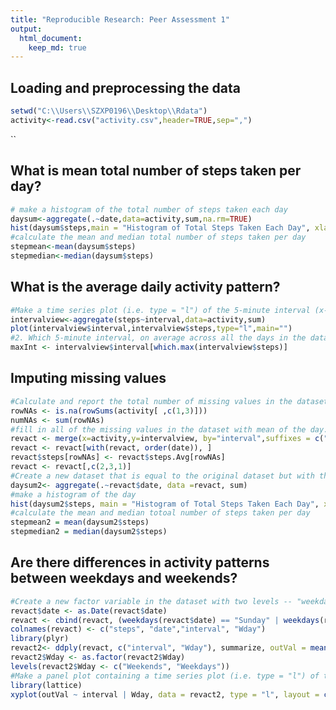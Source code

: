 ---
title: "Reproducible Research: Peer Assessment 1"
output: 
  html_document:
    keep_md: true
---


## Loading and preprocessing the data
```{r,echo = TRUE}
setwd("C:\\Users\\SZXP0196\\Desktop\\Rdata")
activity<-read.csv("activity.csv",header=TRUE,sep=",")
```

``

## What is mean total number of steps taken per day?
```{r,echo = TRUE}
# make a histogram of the total number of steps taken each day
daysum<-aggregate(.~date,data=activity,sum,na.rm=TRUE)
hist(daysum$steps,main = "Histogram of Total Steps Taken Each Day", xlab = "Steps")
#calculate the mean and median total number of steps taken per day
stepmean<-mean(daysum$steps)
stepmedian<-median(daysum$steps)
```



## What is the average daily activity pattern?
```{r,echo = TRUE}
#Make a time series plot (i.e. type = "l") of the 5-minute interval (x-axis) and the average number of steps taken, averaged across all days (y-axis)
intervalview<-aggregate(steps~interval,data=activity,sum)
plot(intervalview$interval,intervalview$steps,type="l",main="")
#2.	Which 5-minute interval, on average across all the days in the dataset, contains the maximum number of steps?
maxInt <- intervalview$interval[which.max(intervalview$steps)]
```



## Imputing missing values
```{r,echo = TRUE}
#Calculate and report the total number of missing values in the dataset (i.e. the total number of rows with NAs)
rowNAs <- is.na(rowSums(activity[ ,c(1,3)]))
numNAs <- sum(rowNAs)
#fill in all of the missing values in the dataset with mean of the day.
revact <- merge(x=activity,y=intervalview, by="interval",suffixes = c("", ".Avg"))
revact <- revact[with(revact, order(date)), ]
revact$steps[rowNAs] <- revact$steps.Avg[rowNAs]
revact <- revact[,c(2,3,1)]
#Create a new dataset that is equal to the original dataset but with the missing data fille
daysum2<- aggregate(.~revact$date, data =revact, sum)
#make a histogram of the day
hist(daysum2$steps, main = "Histogram of Total Steps Taken Each Day", xlab = "Steps")
#calculate the mean and median totoal number of steps taken per day
stepmean2 = mean(daysum2$steps)
stepmedian2 = median(daysum2$steps)
```



## Are there differences in activity patterns between weekdays and weekends?
```{r,echo = TRUE}
#Create a new factor variable in the dataset with two levels -- "weekday" and "weekend" indicating whether a given date is a weekday or weekend day.
revact$date <- as.Date(revact$date)
revact <- cbind(revact, (weekdays(revact$date) == "Sunday" | weekdays(revact$date) == "Saturday"))
colnames(revact) <- c("steps", "date","interval", "Wday")
library(plyr)
revact2<- ddply(revact, c("interval", "Wday"), summarize, outVal = mean(steps))
revact2$Wday <- as.factor(revact2$Wday)
levels(revact2$Wday <- c("Weekends", "Weekdays"))
#Make a panel plot containing a time series plot (i.e. type = "l") of the 5-minute interval (x-axis) and the average number of steps taken, averaged across all weekday days or weekend days (y-axis). 
library(lattice)
xyplot(outVal ~ interval | Wday, data = revact2, type = "l", layout = c(1,2), ylab = "Number of Steps", xlab = "Interval")
```

